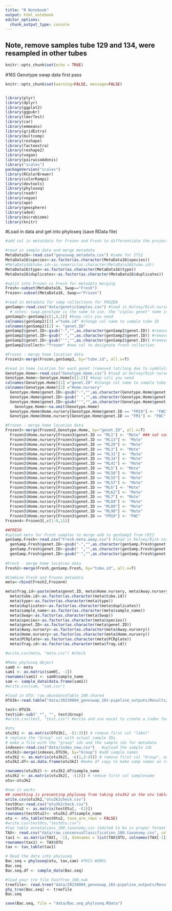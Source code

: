 ```yaml
---
title: "R Notebook"
output: html_notebook
editor_options: 
  chunk_output_type: console
---
```

## Note, remove samples tube 129 and 134, were resampled in other tubes

```r
knitr::opts_chunk$set(echo = TRUE)
```
#16S Genotype swap data first pass

```r
knitr::opts_chunk$set(warning=FALSE, message=FALSE)


library(plyr) 
library(dplyr)
library(ggplot2)
library(ggpubr)
library(lmerTest)
library(car)
library(emmeans)
library(gridExtra)
library(multcomp)
library(reshape)
library(factoextra)
library(reshape2)
library(vegan) 
library(pairwiseAdonis)
library("scales")
packageVersion("scales")
library(RColorBrewer)
library(colorRamps)
library(devtools)
library(phyloseq)
library(readr)
library(vegan)
library(ape)
library(geosphere)
library(ade4)
library(microbiome)  
library(knitr)

```

#Load in data and get into phyloseq (save RData file)
```r

#add col in metatdata for Frozen and Fresh to differentiate the projects. 

#read in sample data and merge metadata
MetaData16<-read.csv("genoswap_metadata.csv") #same for ITS2
MetaData16$species<-as.factor(as.character(MetaData16$species))
#MetaData16$tube.id<-as.numeric(as.character(MetaData16$tube.id))
MetaData16$type<-as.factor(as.character(MetaData16$type))
MetaData16$duplicates<-as.factor(as.character(MetaData16$duplicates))

#split into Frozen vs Fresh for metadata merging
Fresh<-subset(MetaData16, Swap=="Fresh")
Frozen<-subset(MetaData16, Swap=="Frozen")

#read in metadata for samp collections for FROZEN
genSamp<-read.csv("data/geneticSamples.csv") #load in Kelsey/Rish nursery data
  # notes: swap.genotype is the name to use. the "ziploc genet" name is either bag UM collected in or   the changed name a specific nursery calls the genotype. Swap.geno is the name to use here. Rich      confirmed all cols to the right of 'notes' unneeded
genSamp2<-genSamp[c(1,4,5)] #keep cols you need
colnames(genSamp2)[3] ="tube.id" #change col name to sample tube ID
colnames(genSamp2)[2] <- "genet.ID"
genSamp2$genet.ID<-gsub("-","",as.character(genSamp2$genet.ID)) #remove all "-", " ", "'"
genSamp2$genet.ID<-gsub(" ","",as.character(genSamp2$genet.ID)) #remove all "-", " ", "'"
genSamp2$genet.ID<-gsub("'","",as.character(genSamp2$genet.ID)) #remove all "-", " ", "'"
genSamp2$collect<-"frozen" #new col to designate fresh collection

#Frozen - merge home location data
Frozen2<-merge(Frozen,genSamp2, by="tube.id", all.x=T) 

#read in home location for each genet (removed lat/long due to symblols)
Genotype.Home<-read.csv("Genotype.Home.csv") #load in Kelsey/Rish nursery data
Genotype.Home<-Genotype.Home[c(1:2)] #keep cols you need
colnames(Genotype.Home)[1] ="genet.ID" #change col name to sample tube ID
colnames(Genotype.Home)[2] ="Home.nursery"
  Genotype.Home$genet.ID<-gsub("-","",as.character(Genotype.Home$genet.ID)) #remove all "-", " ", "'"
  Genotype.Home$genet.ID<-gsub(" ","",as.character(Genotype.Home$genet.ID)) #remove all "-", " ", "'"
  Genotype.Home$genet.ID<-gsub("'","",as.character(Genotype.Home$genet.ID)) #remove all "-", " ", "'"
    Genotype.Home<-na.omit(Genotype.Home)
  Genotype.Home$Home.nursery[Genotype.Home$genet.ID == "FM19"] <- "FWC" #these was coded incorectly in the meta sent to you
  Genotype.Home$Home.nursery[Genotype.Home$genet.ID == "FM1"] <- "FWC"

#Frozen - merge home location data
Frozen3<-merge(Frozen2,Genotype.Home, by="genet.ID", all.x=T) 
  Frozen3$Home.nursery[Frozen3$genet.ID == "ML1"] <- "Mote" ### not coded in meta provided to you
  Frozen3$Home.nursery[Frozen3$genet.ID == "ML13"] <- "Mote"
  Frozen3$Home.nursery[Frozen3$genet.ID == "ML29"] <- "Mote"
  Frozen3$Home.nursery[Frozen3$genet.ID == "ML3"] <- "Mote"
  Frozen3$Home.nursery[Frozen3$genet.ID == "ML31"] <- "Mote"
  Frozen3$Home.nursery[Frozen3$genet.ID == "ML34"] <- "Mote"
  Frozen3$Home.nursery[Frozen3$genet.ID == "ML41"] <- "Mote"
  Frozen3$Home.nursery[Frozen3$genet.ID == "ML5"] <- "Mote"
  Frozen3$Home.nursery[Frozen3$genet.ID == "ML50"] <- "Mote"
  Frozen3$Home.nursery[Frozen3$genet.ID == "ML55"] <- "Mote"
  Frozen3$Home.nursery[Frozen3$genet.ID == "ML57"] <- "Mote"
  Frozen3$Home.nursery[Frozen3$genet.ID == "ML6"] <- "Mote"
  Frozen3$Home.nursery[Frozen3$genet.ID == "ML62"] <- "Mote"
  Frozen3$Home.nursery[Frozen3$genet.ID == "ML7"] <- "Mote"
  Frozen3$Home.nursery[Frozen3$genet.ID == "ML84"] <- "Mote"
  Frozen3$Home.nursery[Frozen3$genet.ID == "ML89"] <- "Mote"
  Frozen3$Home.nursery[Frozen3$genet.ID == "ML90"] <- "Mote"
  Frozen3$Home.nursery[Frozen3$genet.ID == "FM19"] <- "FWC"
Frozen4<-Frozen3[,c(1:9,11)]

##FRESH
#upload meta for Fresh samples to merge add to genSamp3 from CRII
genSamp.Fresh<-read.csv("Fresh.meta.away.csv") #load in Kelsey/Rish nursery data
  genSamp.Fresh$genet.ID<-gsub("-","",as.character(genSamp.Fresh$genet.ID)) #remove all "-", " ", "'"
  genSamp.Fresh$genet.ID<-gsub(" ","",as.character(genSamp.Fresh$genet.ID)) #remove all "-", " ", "'"
  genSamp.Fresh$genet.ID<-gsub("'","",as.character(genSamp.Fresh$genet.ID)) #remove all "-", " ", "'"
  
#Fresh - merge home location data
Fresh2<-merge(Fresh,genSamp.Fresh, by="tube.id", all.x=T) 

#Combine Fresh and Frozen metadata
meta<-rbind(Fresh2,Frozen4)

meta$frag.id<-paste(meta$genet.ID, meta$Home.nursery, meta$Away.nursery, meta$Swap)
  meta$tube.id<-as.factor(as.character(meta$tube.id))
  meta$type<-as.factor(as.character(meta$type))
  meta$duplicates<-as.factor(as.character(meta$duplicates))
  meta$sample_name<-as.factor(as.character(meta$sample_name))
  meta$Swap<-as.factor(as.character(meta$Swap))
  meta$species<-as.factor(as.character(meta$species))
  meta$genet.ID<-as.factor(as.character(meta$genet.ID))
  meta$Away.nursery<-as.factor(as.character(meta$Away.nursery))
  meta$Home.nursery<-as.factor(as.character(meta$Home.nursery))
  meta$PCRplate<-as.factor(as.character(meta$PCRplate))
  meta$frag.id<-as.factor(as.character(meta$frag.id))

#write.csv(meta, "meta.csv") #check 

#Make phyloseq Object
sam0 <- meta
sam1 <- as.matrix(sam0[, -1])
rownames(sam1) <- sam0$sample_name
sam <- sample_data(data.frame(sam1))
#write.csv(sam, "sam.csv")

#load in OTU: raw_abundanceTable_100.shared
OTU3k<-read.table("data/20230804_genoswap_16S-pipeline_outputs/Results/raw/details/raw_abundanceTable_100.shared.txt", sep='', header=T)

test<-OTU3k
test$id<-sub("_*", "", test$Group)
#write.csv(test, "test.csv") #write and use excel to create a index for group. figure out how to do this for real. 

#otu
otu3k1 <- as.matrix(OTU3k[, -(1:3)]) # remove first col "label"
# replace the "Group" col with actual sample IDs.
# make a file with the "group" ids and the sample ids for metadata
indexes<-read.csv("data/index_new.csv")   #upload the sample ids
otu3k2<-merge(indexes,OTU3k, by="Group") #add sample names
otu3k2 <- as.matrix(otu3k2[, -c(1,3:4)]) # remove first col "Group", and label and num OTU
otu3k2.df<-as.data.frame(otu3k2) #make df copy to make samp names as row names in matrix

rownames(otu3k2) <- otu3k2.df$sample_name
otu3k2 <- as.matrix(otu3k2[, -(1)]) # remove first col samplename
otu<-otu3k2

#now it works
## something is preventing phyloseq from taking otu3k2 as the otu table. but if you save and then reupload it works. 
write.csv(otu3k2,"otu3k2check.csv")
testOtu<-read.csv("otu3k2check.csv")
testOtu2 <- as.matrix(testOtu[, -(1)]) 
rownames(testOtu2)<- otu3k2.df$sample_name
otu <- otu_table(testOtu2, taxa_are_rows = FALSE)
#write.csv(testOtu,"testOtu.csv")
#tax table annotations_100_taxonomy.csv (edited to be in proper format with proper col names in excel (remove ";"))
TAX<- read.csv("data/raw_consensusClassification_100.taxonomy.csv", colClasses = "character") 
tax1 <- as.matrix(TAX[, -1], dimnames = list(TAX$OTU, colnames(TAX[-1])))
rownames(tax1) <- TAX$OTU
tax <- tax_table(tax1)

# Read the data into phyloseq
Bac.seq = phyloseq(otu, tax,sam) #THIS WORKS
Bac.seq
Bac.seq.df <- sample_data(Bac.seq)

#load your tre file FastTree_100.nwk
treefile<- read.tree("data/20230804_genoswap_16S-pipeline_outputs/Results/postprocessing/unifrac/FastTree_100.nwk")
phy_tree(Bac.seq) <- treefile
Bac.seq

save(Bac.seq, file = "data/Bac.seq_phyloseq.RData")
```
